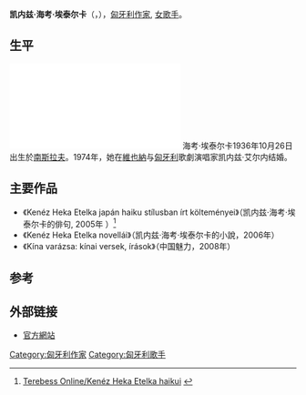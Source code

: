 {{Infobox Writer 
| name         = 凯内兹·海考·埃泰尔卡<br />{{lang|hu|Kenéz Heka Etelka}}
| image        =
| caption      = 
| birthname    = 海考·埃泰尔卡<br />{{lang|hu|Heka Etelka}}
| birthdate    = {{Birth date|1936|10|26|df=yes}}
| birthplace   = {{flagicon|Yugoslavia}}[[南斯拉夫|南斯拉夫]][[加基奇|加基奇]]（Gajić）({{lang-hu|Hercegmárok}}, 今天: {{flagicon|Croatia}}[[克罗地亚|克罗地亚]])
| deathdate    = 
| deathplace   = 
| occupation   = [[作家|作家]], [[歌手|女歌手]]
| nationality  = {{flagicon|Hungary}}[[匈牙利|匈牙利]]
| alma_mater   = [[苏博蒂察|苏博蒂察]]的教师进修学院 ([[诺维萨德大学|诺维萨德大学]]
| genre        = [[诗歌|诗歌]], [[俳句|俳句]], [[散文|散文]]
| movement     = 
| notableworks = 《Kenéz Heka Etelka japán haiku stílusban írt költeményei》 (凯内兹·赫卡·依特伞的俳句, 2005年 )<br />《Kenéz Heka Etelka novellái》 (凯内兹·赫卡·依特伞的小說,  2006年 )<br />《Kína varázsa: kínai versek, írások》 (中国魅力, 2008年 )
| parents      = 赫卡·亚诺什 ({{lang|hu|Heka János}})（父）<br />史托克·依特伞 ({{lang|hu|Stok Etelka}})（母）
| spouse       = [[凯内兹·艾尔内|凯内兹·艾尔内]] ({{lang-hu|Kenéz Ernő}}) 歌劇演唱家（1974-1998）<br />
| children     = 
| signature   = 
}}
'''凯内兹·海考·埃泰尔卡'''（{{lang-hu|'''Kenéz Heka Etelka'''}}，{{bd|1936年|10月26日|catIdx=J}}），[[匈牙利|匈牙利]][[作家|作家]], [[歌手|女歌手]]。

==生平==
[[File:Kenezhekaetelkachina.pdf|thumb]]
海考·埃泰尔卡1936年10月26日出生於[[南斯拉夫|南斯拉夫]]。1974年，她在[[維也納|維也納]]与[[匈牙利|匈牙利]]歌劇演唱家凯内兹·艾尔内结婚。

==主要作品==
*《Kenéz Heka Etelka japán haiku stílusban írt költeményei》（凯内兹·海考·埃泰尔卡的俳句, 2005年 ）<ref>[http://terebess.hu/haiku/kenez.html Terebess Online/Kenéz Heka Etelka haikui] {{Wayback|url=http://terebess.hu/haiku/kenez.html |date=20160308083259 }} {{hu}}</ref>
*《Kenéz Heka Etelka novellái》（凯内兹·海考·埃泰尔卡的小說，2006年）
*《Kína varázsa: kínai versek, írások》（中国魅力，2008年）

==参考==
{{Reflist}}

==外部链接==
*[http://katalogus.nlvk.hu/html/kenezetelka/elete.htm 官方網站]{{Wayback|url=http://katalogus.nlvk.hu/html/kenezetelka/elete.htm |date=20160307110824 }} {{hu}}
{{Commons|Category:Etelka Kenéz Heka}}

{{Authority control}}
{{DEFAULTSORT:Kenéz Heka Etelka}}
[[Category:匈牙利作家|Category:匈牙利作家]]
[[Category:匈牙利歌手|Category:匈牙利歌手]]